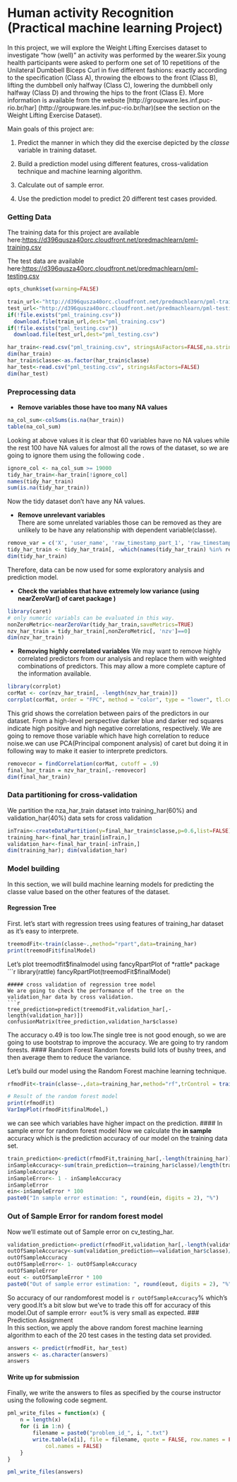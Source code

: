Human activity Recognition (Practical machine learning Project)
========================================================
In this project, we will explore the Weight Lifting Exercises dataset to investigate "how (well)" an activity was performed by the wearer.Six young health participants were asked to perform one set of 10 repetitions of the Unilateral Dumbbell Biceps Curl in five different fashions: exactly according to the specification (Class A), throwing the elbows to the front (Class B), lifting the dumbbell only halfway (Class C), lowering the dumbbell only halfway (Class D) and throwing the hips to the front (Class E). 
More information is available from the website [http://groupware.les.inf.puc-rio.br/har] (http://groupware.les.inf.puc-rio.br/har)(see the section on the Weight Lifting Exercise Dataset).

  Main goals of this project are:

1. Predict the manner in which they did the exercise depicted by the *classe* variable in training dataset.

2. Build a prediction model using different features, cross-validation technique and machine learning algorithm.

3. Calculate out of sample error.

4. Use the prediction model to predict 20 different test cases provided.

### Getting Data
 The training data for this project are available here:[https://d396qusza40orc.cloudfront.net/predmachlearn/pml-training.csv](https://d396qusza40orc.cloudfront.net/predmachlearn/pml-training.csv)

The test data are available here:[https://d396qusza40orc.cloudfront.net/predmachlearn/pml-testing.csv](https://d396qusza40orc.cloudfront.net/predmachlearn/pml-testing.csv)
```r
opts_chunk$set(warning=FALSE)
```

```r
train_url<-"http://d396qusza40orc.cloudfront.net/predmachlearn/pml-training.csv"
test_url<-"http://d396qusza40orc.cloudfront.net/predmachlearn/pml-testing.csv"
if(!file.exists("pml_training.csv"))
  download.file(train_url,dest="pml_training.csv")
if(!file.exists("pml_testing.csv"))
  download.file(test_url,dest="pml_testing.csv")

har_train<-read.csv("pml_training.csv", stringsAsFactors=FALSE,na.strings = c("NA", ""))
dim(har_train)
har_train$classe<-as.factor(har_train$classe)
har_test<-read.csv("pml_testing.csv", stringsAsFactors=FALSE)
dim(har_test)
```

### Preprocessing data
- **Remove variables those have too many NA values**
```r
na_col_sum<-colSums(is.na(har_train))
table(na_col_sum)
```
Looking at above values it is clear that 60 variables have no NA values while the rest 100 have NA values for almost all the rows of the dataset, so we are going to ignore them using the following code .

```r
ignore_col <- na_col_sum >= 19000
tidy_har_train<-har_train[!ignore_col]
names(tidy_har_train)
sum(is.na(tidy_har_train))
```
Now the tidy dataset don't have any NA values.   

- **Remove unrelevant variables**    
There are some unrelated variables those can be removed as they are unlikely to be have any relationship with dependent variable(classe).
```r
remove_var = c('X', 'user_name', 'raw_timestamp_part_1', 'raw_timestamp_part_2', 'cvtd_timestamp', 'new_window', 'num_window')
tidy_har_train <- tidy_har_train[, -which(names(tidy_har_train) %in% remove_var)]
dim(tidy_har_train)
```
Therefore, data can be now used for some exploratory analysis and prediction model.   

- **Check the variables that have extremely low variance (using nearZeroVar() of caret package )**
```r
library(caret)
# only numeric variabls can be evaluated in this way.
nonZeroMetric<-nearZeroVar(tidy_har_train,saveMetrics=TRUE)
nzv_har_train = tidy_har_train[,nonZeroMetric[, 'nzv']==0]
dim(nzv_har_train)
```

- **Removing highly correlated variables**
We may want to remove highly correlated predictors from our analysis and replace them with weighted combinations of predictors. This may allow a more complete capture of the information available.
```r
library(corrplot)
corMat <- cor(nzv_har_train[, -length(nzv_har_train)])
corrplot(corMat, order = "FPC", method = "color", type = "lower", tl.cex = 0.7) 
```
This grid shows the correlation between pairs of the predictors in our dataset. From a high-level perspective darker blue and darker red squares indicate high positive and high negative correlations, respectively.
  We are going to remove those variable which have high correlation to reduce noise.we can use PCA(Principal component analysis) of caret but doing it in following way to make it easier to interprete predictors. 
  
```r
removecor = findCorrelation(corMat, cutoff = .9)
final_har_train = nzv_har_train[,-removecor]
dim(final_har_train)
```
### Data partitioning for cross-validation
We partition the nza_har_train dataset into training_har(60%) and validation_har(40%) data sets for cross validation

```r
inTrain<-createDataPartition(y=final_har_train$classe,p=0.6,list=FALSE)
training_har<-final_har_train[inTrain,]
validation_har<-final_har_train[-inTrain,]
dim(training_har); dim(validation_har)
```

### Model building
In  this section, we will build machine learning models for predicting the classe value based on the other features of the dataset.

#### Regression Tree
First. let's start with regression trees using features of training_har dataset as it's easy to interprete.
```r
treemodFit<-train(classe~.,method="rpart",data=training_har)
print(treemodFit$finalModel)
```
Let's plot treemodfit$finalmodel using fancyRpartPlot of *rattle* package
```r
library(rattle)
fancyRpartPlot(treemodFit$finalModel)
```
##### cross validation of regression tree model
We are going to check the performance of the tree on the validation_har data by cross validation.
```r
tree_prediction=predict(treemodFit,validation_har[,-length(validation_har)])
confusionMatrix(tree_prediction,validation_har$classe)
```
The accuracy o.49 is too low.The single tree is not good enough, so we are going to use bootstrap to improve the accuracy. We are going to try random forests.
#### Random Forest
Random forests build lots of bushy trees, and then average them to reduce the variance.

 Let's build our model using the Random Forest machine learning technique.
```r
rfmodFit<-train(classe~.,data=training_har,method="rf",trControl = trainControl(method = "cv",number = 4),importance=TRUE)

# Result of the random forest model
print(rfmodFit)
VarImpPlot(rfmodFit$finalModel,)
```   

we can see which variables have higher impact on the prediction.
#### In sample error for random forest model
Now we calculate the **in sample** accuracy which is the prediction accuracy of our model on the training data set.
```r
train_prediction<-predict(rfmodFit,training_har[,-length(training_har)])
inSampleAccuracy<-sum(train_prediction==training_har$classe)/length(train_prediction)
inSampleAccuracy
inSampleError<- 1 - inSampleAccuracy
inSampleError
ein<-inSampleError * 100
paste0("In sample error estimation: ", round(ein, digits = 2), "%")

```
### Out of Sample Error for random forest model
Now we'll estimate out of Sample error on cv_testing_har.
```r
validation_prediction<-predict(rfmodFit,validation_har[,-length(validation_har)])
outOfSampleAccuracy<-sum(validation_prediction==validation_har$classe)/length(validation_prediction)
outOfSampleAccuracy
outOfSampleError<- 1- outOfSampleAccuracy
outOfSampleError
eout <- outOfSampleError * 100
paste0("Out of sample error estimation: ", round(eout, digits = 2), "%")
```
So accuracy of our randomforest model is `r outOfSampleAccuracy
`% which's very good.It's a bit slow but we've to trade this  off for accuracy of this model.Out of sample  error`r eout`% is very small as expected. 
### Prediction Assignment  
In this section, we apply the above  random forest machine learning algorithm to each of the 20 test cases in the testing data set provided.
```r
answers <- predict(rfmodFit, har_test)
answers <- as.character(answers)
answers
```
#### Write up for submission
Finally, we write the answers to files as specified by the course instructor using the following code segment.

```r
pml_write_files = function(x) {
    n = length(x)
    for (i in 1:n) {
        filename = paste0("problem_id_", i, ".txt")
        write.table(x[i], file = filename, quote = FALSE, row.names = FALSE, 
            col.names = FALSE)
    }
}

pml_write_files(answers)
```
